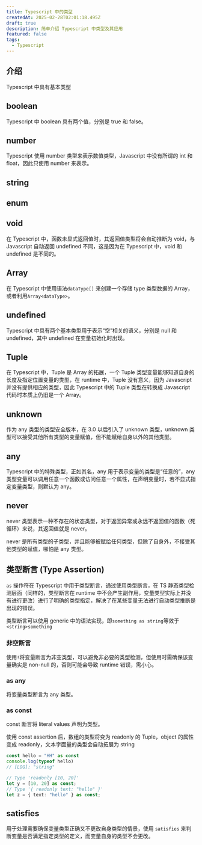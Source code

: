 ```yaml
---
title: Typescript 中的类型
createdAt: 2025-02-28T02:01:18.495Z
draft: true
description: 简单介绍 Typescript 中类型及其应用
featured: false
tags:
  - Typescript
---
```


## 介绍

Typescript 中具有基本类型

## boolean

Typescript 中 boolean 具有两个值，分别是 true 和 false。

## number

Typescript 使用 number 类型来表示数值类型，Javascript 中没有所谓的 int 和 float，因此只使用 number 来表示。

## string

## enum

### 

## void

在 Typescript 中，函数未显式返回值时，其返回值类型将会自动推断为 void，与 Javascript 自动返回 undefined 不同，这是因为在 Typescript 中，void 和 undefined 是不同的。

## Array

在 Typescript 中使用语法`dataType[]`  来创建一个存储 type 类型数据的 Array，或者利用`Array<dataType>`。

## undefined

Typescript 中具有两个基本类型用于表示“空”相关的语义，分别是 null 和 undefined，其中 undefined 在变量初始化时出现。

## Tuple

在 Typescript 中，Tuple 是 Array 的拓展，一个 Tuple 类型变量能够知道自身的长度及指定位置变量的类型，在 runtime 中，Tuple 没有意义，因为 Javascript 并没有提供相应的类型，因此 Typescript 中的 Tuple 类型在转换成 Javascript 代码时本质上仍旧是一个 Array。

## unknown

作为 any 类型的类型安全版本，在 3.0 以后引入了 unknown 类型，unknown 类型可以接受其他所有类型的变量赋值，但不能赋给自身以外的其他类型。

## any

Typescript 中的特殊类型，正如其名，any 用于表示变量的类型是“任意的”，any 类型变量可以调用任意一个函数或访问任意一个属性，在声明变量时，若不显式指定变量类型，则默认为 any。

## never

never 类型表示一种不存在的状态类型，对于返回异常或永远不返回值的函数（死循环）来说，其返回值就是 never。

never 是所有类型的子类型，并且能够被赋给任何类型，但除了自身外，不接受其他类型的赋值，哪怕是 any 类型。

## 类型断言 (Type Assertion)

`as` 操作符在 Typescript 中用于类型断言，通过使用类型断言，在 TS 静态类型检测层面（同样的，类型断言在 runtime 中不会产生副作用，变量类型实际上并没有进行更改）进行了明确的类型指定，解决了在某些变量无法进行自动类型推断是出现的错误。

类型断言可以使用 generic 中的语法实现，即`something as string`等效于`<string>something`

### 非空断言

使用`!`将变量断言为非空类型，可以避免非必要的类型检测，但使用时需确保该变量确实是 non-null 的，否则可能会导致 runtime 错误，需小心。

### as any

将变量类型断言为 any 类型。

### as const

const 断言将 literal values 声明为类型。

使用 const assertion 后，数组的类型将变为 readonly 的 Tuple，object 的属性变成 readonly，文本字面量的类型会自动拓展为 string

```ts
const hello = "HH" as const
console.log(typeof hello)
// [LOG]: "string" 

// Type 'readonly [10, 20]'
let y = [10, 20] as const;
// Type '{ readonly text: "hello" }'
let z = { text: "hello" } as const;
```

## satisfies

用于处理需要确保变量类型正确又不更改自身类型的情景，使用 `satisfies` 来判断变量是否满足指定类型的定义，而变量自身的类型不会更改。

